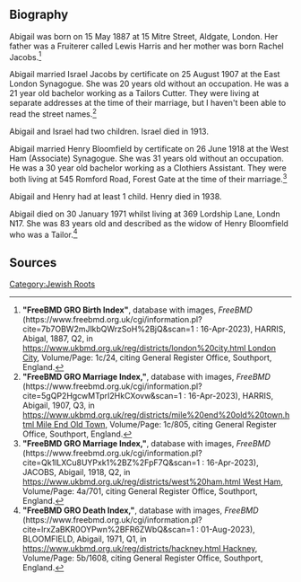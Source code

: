 [[Category:Jewish Roots]]
== Biography ==

Abigail was born on 15 May 1887 at 15 Mitre Street, Aldgate, London.  Her father was a Fruiterer called Lewis Harris and her mother was born Rachel Jacobs.<ref>
'''"FreeBMD GRO Birth Index"''', database with images, ''FreeBMD'' (https://www.freebmd.org.uk/cgi/information.pl?cite=7b7OBW2mJlkbQWrzSoH%2BjQ&scan=1 : 16-Apr-2023),
HARRIS, Abigal, 1887, Q2, in [[https://www.ukbmd.org.uk/reg/districts/london%20city.html London City]], Volume/Page: 1c/24,
citing General Register Office, Southport, England.
</ref>

Abigail married Israel Jacobs by certificate on 25 August 1907 at the East London Synagogue. She was 20 years old without an occupation. He was a 21 year old bachelor working as a Tailors Cutter.  They were living at separate addresses at the time of their marriage, but I haven't been able to read the street names.<ref>
'''"FreeBMD GRO Marriage Index,"''', database with images, ''FreeBMD'' (https://www.freebmd.org.uk/cgi/information.pl?cite=5gQP2HgcwMTprI2HkCXovw&scan=1 : 16-Apr-2023),
HARRIS, Abigail, 1907, Q3, in [[https://www.ukbmd.org.uk/reg/districts/mile%20end%20old%20town.html Mile End Old Town]], Volume/Page: 1c/805,
citing General Register Office, Southport, England.
</ref>

Abigail and Israel had two children.  Israel died in 1913.

Abigail married Henry Bloomfield by certificate on 26 June 1918 at the West Ham (Associate) Synagogue. She was 31 years old without an occupation. He was a 30 year old bachelor working as a Clothiers Assistant.  They were both living at 545 Romford Road, Forest Gate at the time of their marriage.<ref>
'''"FreeBMD GRO Marriage Index,"''', database with images, ''FreeBMD'' (https://www.freebmd.org.uk/cgi/information.pl?cite=Qk1lLXCu8UYPxk1%2BZ%2FpF7Q&scan=1 : 16-Apr-2023),
JACOBS, Abigail, 1918, Q2, in [[https://www.ukbmd.org.uk/reg/districts/west%20ham.html West Ham]], Volume/Page: 4a/701,
citing General Register Office, Southport, England.
</ref>

Abigail and Henry had at least 1 child.  Henry died in 1938.

Abigail died on 30 January 1971 whilst living at 369 Lordship Lane, Londn N17. She was 83 years old and described as the widow of Henry Bloomfield who was a Tailor.<ref>
'''"FreeBMD GRO Death Index,"''', database with images, ''FreeBMD'' (https://www.freebmd.org.uk/cgi/information.pl?cite=lrxZaBKR0OYPwn%2BFR6ZWbQ&scan=1 : 01-Aug-2023),
BLOOMFIELD, Abigail, 1971, Q1, in [[https://www.ukbmd.org.uk/reg/districts/hackney.html Hackney]], Volume/Page: 5b/1608,
citing General Register Office, Southport, England.
</ref>

== Sources ==
<references />